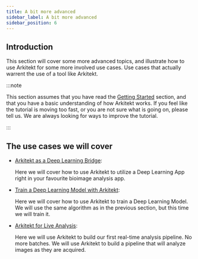 ```yaml
---
title: A bit more advanced
sidebar_label: A bit more advanced
sidebar_position: 6
---
```


## Introduction

This section will cover some more advanced topics, and illustrate how to use Arkitekt for some more involved use cases.
Use cases that actually warrent the use of a tool like Arkitekt.

:::note

This section assumes that you have read the [Getting Started](../first-step) section, and that you have a basic understanding of how Arkitekt works.
If you feel like the tutorial is moving too fast, or you are not sure what is going on, please tell us. We are always looking for ways to improve the tutorial.

:::

## The use cases we will cover

- [ Arkitekt as a Deep Learning Bridge](./deep_learning):

  Here we will cover how to use Arkitekt to utilize a Deep Learning App right in your favourite bioimage analysis
  app.

- [ Train a Deep Learning Model with Arkitekt](./deep_learning):

  Here we will cover how to use Arkitekt to train a Deep Learning Model. We will use the same algorithm as in the
  previous section, but this time we will train it.

- [ Arkitekt for Live Analysis](./live_analysis):

  Here we will use Arkitekt to build our first real-time analysis pipeline. No more batches. We will use
  Arkitekt to build a pipeline that will analyze images as they are acquired.
